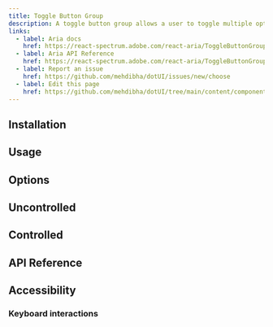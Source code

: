 ---
title: Toggle Button Group
description: A toggle button group allows a user to toggle multiple options, with single or multiple selection.
links:
  - label: Aria docs
    href: https://react-spectrum.adobe.com/react-aria/ToggleButtonGroup.html
  - label: Aria API Reference
    href: https://react-spectrum.adobe.com/react-aria/ToggleButtonGroup.html#props
  - label: Report an issue
    href: https://github.com/mehdibha/dotUI/issues/new/choose
  - label: Edit this page
    href: https://github.com/mehdibha/dotUI/tree/main/content/components/buttons/toggle-button-group.mdx?plain=1
---

## Installation

## Usage

## Options

## Uncontrolled

## Controlled

## API Reference

## Accessibility

### Keyboard interactions
